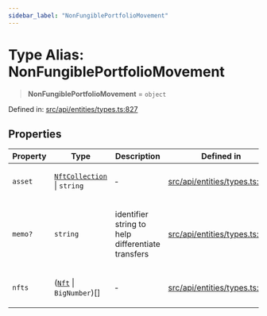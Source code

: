 ```yaml
---
sidebar_label: "NonFungiblePortfolioMovement"
---
```


# Type Alias: NonFungiblePortfolioMovement

> **NonFungiblePortfolioMovement** = `object`

Defined in: [src/api/entities/types.ts:827](https://github.com/PolymeshAssociation/polymesh-sdk/blob/bee6a2fe7a8ce5db42a6982e793782182cde2153/src/api/entities/types.ts#L827)

## Properties

<table>
<thead>
<tr>
<th>Property</th>
<th>Type</th>
<th>Description</th>
<th>Defined in</th>
</tr>
</thead>
<tbody>
<tr>
<td>

<a id="asset"></a> `asset`

</td>
<td>

[`NftCollection`](NftCollection.mdx) \| `string`

</td>
<td>

&hyphen;

</td>
<td>

[src/api/entities/types.ts:828](https://github.com/PolymeshAssociation/polymesh-sdk/blob/bee6a2fe7a8ce5db42a6982e793782182cde2153/src/api/entities/types.ts#L828)

</td>
</tr>
<tr>
<td>

<a id="memo"></a> `memo?`

</td>
<td>

`string`

</td>
<td>

identifier string to help differentiate transfers

</td>
<td>

[src/api/entities/types.ts:833](https://github.com/PolymeshAssociation/polymesh-sdk/blob/bee6a2fe7a8ce5db42a6982e793782182cde2153/src/api/entities/types.ts#L833)

</td>
</tr>
<tr>
<td>

<a id="nfts"></a> `nfts`

</td>
<td>

([`Nft`](Nft.mdx) \| `BigNumber`)[]

</td>
<td>

&hyphen;

</td>
<td>

[src/api/entities/types.ts:829](https://github.com/PolymeshAssociation/polymesh-sdk/blob/bee6a2fe7a8ce5db42a6982e793782182cde2153/src/api/entities/types.ts#L829)

</td>
</tr>
</tbody>
</table>
